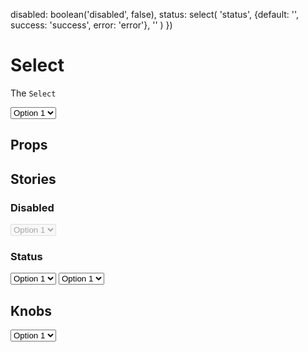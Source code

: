 
  disabled: boolean('disabled', false),
  status: select(
    'status',
    {default: '', success: 'success', error: 'error'},
    ''
  )
})

<Meta title="Atoms/Select" component={Select} />

# Select

The `Select`

<Preview>
  <Story name="Default">
    <Select>
      <option>Option 1</option>
      <option>Option 2</option>
      <option>Option 3</option>
      <option>Option 4</option>
    </Select>
  </Story>
</Preview>

## Props

<Props of={Select} />

## Stories

### Disabled

<Preview>
  <Story name="Disabled">
    <Select disabled>
      <option>Option 1</option>
      <option>Option 2</option>
      <option>Option 3</option>
      <option>Option 4</option>
    </Select>
  </Story>
</Preview>

### Status

<Preview>
  <Story name="Status success">
    <Select status="success">
      <option>Option 1</option>
      <option>Option 2</option>
      <option>Option 3</option>
      <option>Option 4</option>
    </Select>
  </Story>
  <Story name="Status error">
    <Select status="error">
      <option>Option 1</option>
      <option>Option 2</option>
      <option>Option 3</option>
      <option>Option 4</option>
    </Select>
  </Story>
</Preview>

## Knobs

<Preview>
  <Story name="Knobs">
    <Select {...knobsProps()}>
      <option>Option 1</option>
      <option>Option 2</option>
      <option>Option 3</option>
      <option>Option 4</option>
    </Select>
  </Story>
</Preview>
